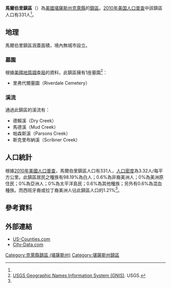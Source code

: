 {{noteTA
|G1=USState
}}
{{Infobox settlement
|official_name = 馬爾伯里鎮區
|native_name = Mulberry Township
|settlement_type = 鎮區
|image_map = Map highlighting Mulberry Township, Clay County, Kansas.svg
|map_caption = 馬爾伯里鎮區在克萊縣的位置
|coordinates_display = inline,title
|coordinates_region = US-KS
|subdivision_type = [[世界政區索引|國家]]
|subdivision_name = [[美国|美国]]
|subdivision_type1 = [[美國行政區劃|州]]
|subdivision_name1 = [[堪薩斯州|堪薩斯州]]
|subdivision_type2 = [[堪萨斯州行政区划|縣]]
|subdivision_name2 = [[克萊縣_(堪薩斯州)|克萊縣]]
|area_total_km2 = 99.23
|area_land_km2 = 97.25
|area_water_km2 = 1.98
|area_total_sq_mi = 38.31
|area_land_sq_mi = 37.55
|area_water_sq_mi = 0.76
|area_water_percent = 2
|population_as_of = [[2010年美国人口普查|2010]]
|population_footnotes = <ref name="Census 2010">{{cite web| url=http://factfinder2.census.gov| title=Race, Hispanic or Latino, Age, and Housing Occupancy: 2010 Census Redistricting Data (Public Law 94-171) Summary File (QT-PL), Mulberry township, Clay County, Kansas| publisher=U.S. Census Bureau, American FactFinder 2| accessdate= 2016-04-22}}</ref>
|population_total = 331
|population_density_km2 = auto
|elevation_footnotes = 
|elevation_m = 400
|elevation_ft = 1312
|latd = 39
|latm = 31
|lats = 35
|latNS = N
|longd = 97
|longm = 18
|longs = 36
|longEW = W
|postal_code_type =
|postal_code = 
|blank_name = [[地名信息系统|GNIS]] ID
|blank_info = [http://geonames.usgs.gov/pls/gnispublic/f?p=gnispq:3:::NO::P3_FID:0472568 0472568]
|website = 
|footnotes = 
}}

'''馬爾伯里鎮區'''（{{lang-en|'''Mulberry Township'''}}）為[[美國|美國]][[堪薩斯州|堪薩斯州]][[克萊縣_(堪薩斯州)|克萊縣]]的[[行政鎮區|鎮區]]。[[2010年美国人口普查|2010年美国人口普查]]中該鎮區人口有331人<ref name="Census 2010"/>。

==地理==
馬爾伯里鎮區涵蓋面積{{convert|99.23|km2|sqmi}}，境內無城市設立。

===墓園===
根據[[美國地質調查局|美國地質調查局]]的資料，此鎮區擁有1座墓園<ref>[http://geonames.usgs.gov/domestic/index.html USGS Geographic Names Information System (GNIS)]. USGS.</ref>：
*里弗代爾墓園（Riverdale Cemetery）

===溪流===
通過此鎮區的溪流有：
*德賴溪（Dry Creek）
*馬德溪（Mud Creek）
*帕森斯溪（Parsons Creek）
*斯克里布納溪（Scribner Creek）

==人口統計==
根據[[2010年美國人口普查|2010年美國人口普查]]，馬爾伯里鎮區人口有331人，[[人口密度|人口密度]]為3.32人/每平方公里。此鎮區居民之種族有98.19%為白人；0.6%為非裔美洲人；0%為美洲原住民；0%為亞洲人；0%為太平洋島民；0.6%為其他種族；另外有0.6%為混血種族。而西班牙裔或拉丁裔美洲人佔此鎮區人口的1.21%<ref name="Census 2010"/>。

==參考資料==
{{reflist}}

==外部連結==
* [https://web.archive.org/web/20080723112151/http://www.us-counties.com/localgov/kansas.html US-Counties.com]
* [http://www.city-data.com/township/Mulberry-KS.html City-Data.com]{{dead link|date=2018年5月 |bot=InternetArchiveBot |fix-attempted=yes }}

{{克萊縣 (堪薩斯州)}}

{{DEFAULTSORT:Mulberry}}
[[Category:克萊縣鎮區_(堪薩斯州)|Category:克萊縣鎮區 (堪薩斯州)]]
[[Category:堪薩斯州鎮區|Category:堪薩斯州鎮區]]